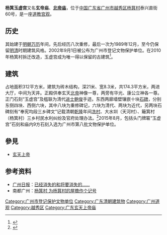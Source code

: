 {{文物保护单位
| 级别 = 市县级
| 省名 = 广东省
| 市/县名 = 广州市
| 图片 = 楊箕玉虛宮.jpg
| 名称 = 杨箕玉虚宫石刻
| 编号 = 8-37
| 分类 = 石刻
| 所在 = 广東省广州市越秀区中山一路杨箕村泰兴直街60号玉虚宫内
| 时代 = 清
| 登录 = 2015年8月
}}
'''杨箕玉虚宫'''又名'''玄帝庙'''、'''[[北帝庙|北帝庙]]'''，位于[[中华人民共和国|中国]][[广东省|广东省]][[广州市|广州市]][[越秀区|越秀区]][[杨箕村|杨箕村]]泰兴直街60号，是一座[[道教|道教]][[宫观|宫观]]。

==历史==
其始建于[[明朝|明朝]][[万历|万历]]年间，先后经历八次重修，最后一次为1989年12月，至今仍保留[[明朝|明]][[清朝|清]]时期建筑风格。2002年9月1日被公布为广州市登记文物保护单位。在2010年杨箕村拆迁改造，玉虚宫成为唯一得以保留的古建筑<ref>{{cite web|url=http://www.yuexiu.gov.cn/yxxxw/xxgk/pop.jsp?catid=9294&id=100313|title=广州公布杨箕村旧改方案|publisher=广州市越秀区信息网|access-date=2010-05-17|archive-url=https://web.archive.org/web/20150603021837/http://www.yuexiu.gov.cn/yxxxw/xxgk/pop.jsp?catid=9294&id=100313|archive-date=2015-06-03|dead-url=yes}}</ref>。

==建筑==
占地面积312平方米，建筑为砖木结构，深21米、宽8.3米，共174.3平方米，两进大厅，中间为天井。正殿供奉玄天[[北帝|北帝]]神像一尊，两旁有华光、康公立神各一尊。正门石刻“玉虚宫”及槛联为清代[[进士|进士]][[鲍俊|鲍俊]]手迹。东西两廊墙壁镶嵌十块[[石碑|石碑]]，分别东侧四块、西侧六块，其中八块为重修碑记，六块为清代、两块为近代，另两块石碑刻有“奉宪均段三乡碑文”记载清朝[[乾隆|乾隆]]年间[[冼村|冼村]]、大水圳（天河村）、簸箕村（杨箕村）三乡村民水利纠纷及官府处理办法。<ref>{{cite web|url=http://www.gyxs.net/2lidaijianzhu/76yuxugong.htm|title=玉虚宫|publisher=古粵秀色|deadurl=yes|archiveurl=https://web.archive.org/web/20100202020401/http://www.gyxs.net/2lidaijianzhu/76yuxugong.htm|archivedate=2010-02-02}}</ref>2015年8月，包括头门牌匾“玉虚宫”石刻和庙内9方石刻入选为广州市第八批文物保护单位。

==參見==
*[[玄天上帝|玄天上帝]]

==参考资料==
{{reflist}}
*[[广州日报|广州日报]]：[https://web.archive.org/web/20150603050225/http://gzdaily.dayoo.com/html/2008-06/22/content_232977.htm 已经消失的和将要消失的……]
*南都广州：[https://web.archive.org/web/20131214180822/http://www.gzlib.gov.cn/shequ_info/ndgz/NDGZDetail.do?id=50756 杨箕村 为杨箕村的屋檐作个记号]

[[Category:广州市登记保护文物单位|Category:广州市登记保护文物单位]]
[[Category:广东清朝建筑物|Category:广东清朝建筑物]]
[[Category:广州道观|Category:广州道观]]
[[Category:越秀区|Category:越秀区]]
[[Category:广东玄天上帝庙|Category:广东玄天上帝庙]]